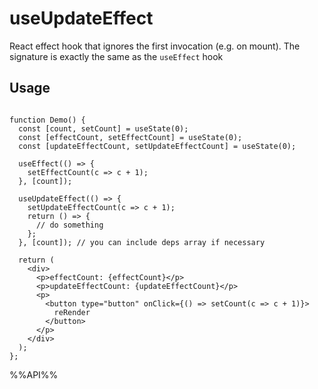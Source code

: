 # useUpdateEffect

React effect hook that ignores the first invocation (e.g. on mount). The signature is exactly the same as the `useEffect` hook


## Usage

```tsx live

function Demo() {
  const [count, setCount] = useState(0);
  const [effectCount, setEffectCount] = useState(0);
  const [updateEffectCount, setUpdateEffectCount] = useState(0);

  useEffect(() => {
    setEffectCount(c => c + 1);
  }, [count]);

  useUpdateEffect(() => {
    setUpdateEffectCount(c => c + 1);
    return () => {
      // do something
    };
  }, [count]); // you can include deps array if necessary

  return (
    <div>
      <p>effectCount: {effectCount}</p>
      <p>updateEffectCount: {updateEffectCount}</p>
      <p>
        <button type="button" onClick={() => setCount(c => c + 1)}>
          reRender
        </button>
      </p>
    </div>
  );
};

```

%%API%%